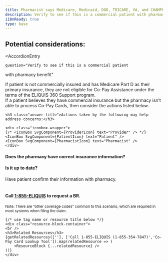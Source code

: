 ```yaml
---
title: Pharmacist says Medicare, Medicaid, DOD, TRICARE, VA, and CHAMPUS Patients are not eligible for co-pay assistance
description: Verify to see if this is a commercial patient with pharmacy benefit.
i18nReady: true
type: base
---
```


<Progresstracker client:visible />

## Potential considerations:

<AccordionEntry 
	
	question="Verify to see if this is a commercial patient
with pharmacy benefit"
	
>
If patient is not commercially insured and has Medicare
Part D as their primary insurance, they are not eligible
for Co-Pay Assistance under the terms of the ELIQUIS
360 Support program. 
<br />
If a patient believes they have
commercial insurance but the pharmacy isn’t able to
process Co-Pay Cards, then consider the actions listed below.

    <h3 class="answer-title">Actions taken by the following may help address concerns:</h3>

	<div class="iconbox-wrapper">
    {/* <IconBox SvgComponent={ProviderIcon} text="Provider" /> */}
    <IconBox SvgComponent={PatientIcon} text="Patient" />
    <IconBox SvgComponent={PharmacistIcon} text="Pharmacist" />
    </div>

<h4>Does the pharmacy have correct insurance information?</h4>
<h4>Is it up to date?</h4>
Have patient confirm their information with pharmacy.
<br />
<br />
<div class="iconbox-wrapper">
<IconBox SvgComponent={PatientIcon} text="Patient" />
<IconBox SvgComponent={ProviderIcon} text="Provider" />
</div>
<h4>Call <a href="tel:+1855ELIQUIS">1-855-ELIQUIS</a> to request a BR.</h4>
<small>Note: There are “other coverage codes” common to this scenario, which are required in most
systems when filing the claim.</small>



    {/* use tag name or resource title below */}
    <div class="resource-block-container">
    <br />
    <h3>Related Resources</h3>
    {getRelatedResources([''], ['Call 1-855-ELIQUIS (1-855-354-7847)','Co-Pay Card Lookup Tool']).map(relatedResource => (
        <ResourceBlock {...relatedResource} />
    ))}
    </div>


</AccordionEntry>


<Checkbox 
    client:visible 
    pageIndex={5} 
    navLock="true" 
/>